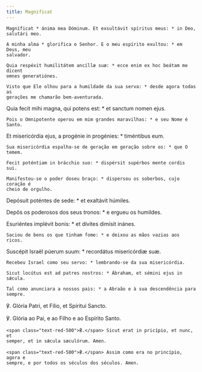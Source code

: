 ```yaml
---
title: Magnificat
---
```


<div class="side-by-side not-content">

    Magníficat * ánima mea Dóminum. Et exsultávit spíritus meus: * in Deo,
    salutári meo.

    A minha alma * glorifica o Senhor. E o meu espírito exultou: * em Deus, meu
    salvador.

    Quia respéxit humilitátem ancíllæ suæ: * ecce enim ex hoc beátam me dicent
    omnes generatiónes.

    Visto que Ele olhou para a humildade da sua serva: * desde agora todas as
    gerações me chamarão bem-aventurada.

Quia fecit mihi magna, qui potens est: * et sanctum nomen ejus.

    Pois o Omnipotente operou em mim grandes maravilhas: * e seu Nome é Santo.

Et misericórdia ejus, a progénie in progénies: * timéntibus eum.

    Sua misericórdia espalha-se de geração em geração sobre os: * que O temem.

    Fecit poténtiam in brácchio suo: * dispérsit supérbos mente cordis sui.

    Manifestou-se o poder doseu braço: * dispersou os soberbos, cujo coração é
    cheio de orgulho.

Depósuit poténtes de sede: * et exaltávit húmiles.

Depôs os poderosos dos seus tronos: * e ergueu os humildes.

Esuriéntes implévit bonis: * et dívites dimísit inánes.

    Saciou de bens os que tinham fome: * e deixou as mãos vazias aos ricos.

Suscépit Israël púerum suum: * recordátus misericórdiæ suæ.

    Recebeu Israel como seu servo: * lembrando-se da sua misericórdia.

    Sicut locútus est ad patres nostros: * Ábraham, et sémini ejus in sǽcula.

    Tal como anunciara a nossos pais: * a Abraão e à sua descendência para
    sempre.

℣. Glória Patri, et Fílio, et Spíritui Sancto.

℣. Glória ao Pai, e ao Filho e ao Espírito Santo.

    <span class="text-red-500">℟.</span> Sicut erat in pricípio, et nunc, et
    semper, et in sǽcula sæculórum. Amen.

    <span class="text-red-500">℟.</span> Assim como era no princípio, agora e
    sempre, e por todos os séculos dos séculos. Amen.

</div>
